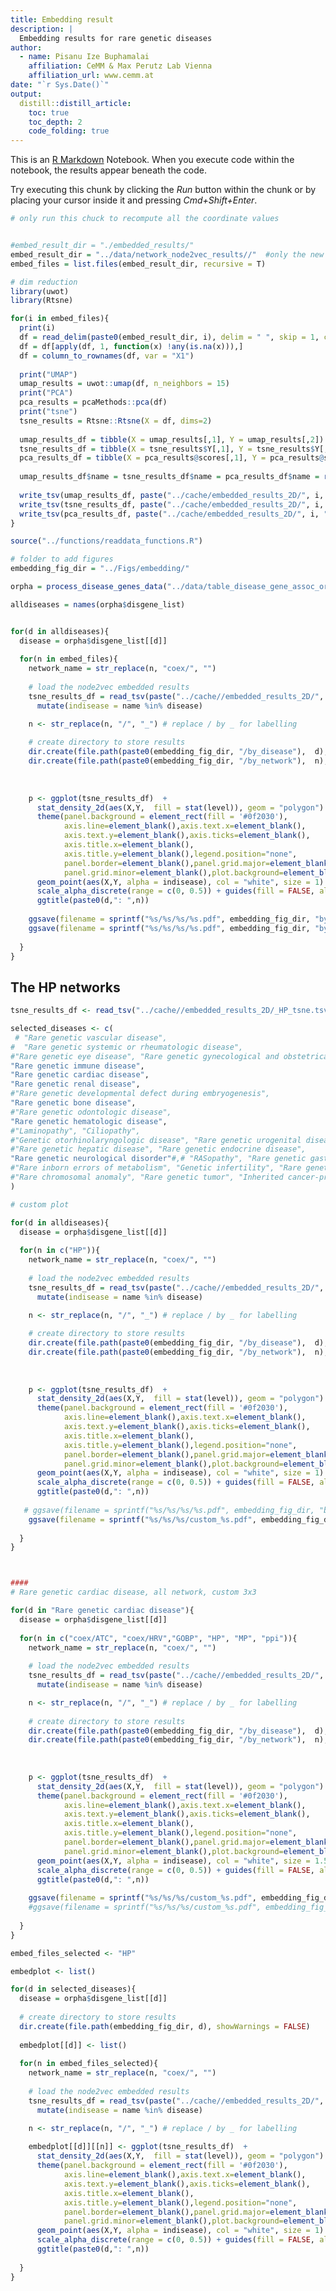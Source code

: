 ```yaml
---
title: Embedding result
description: |
  Embedding results for rare genetic diseases
author:
  - name: Pisanu Ize Buphamalai
    affiliation: CeMM & Max Perutz Lab Vienna
    affiliation_url: www.cemm.at 
date: "`r Sys.Date()`"
output:
  distill::distill_article:
    toc: true
    toc_depth: 2
    code_folding: true 
---
```

This is an [R Markdown](http://rmarkdown.rstudio.com) Notebook. When you execute code within the notebook, the results appear beneath the code. 

Try executing this chunk by clicking the *Run* button within the chunk or by placing your cursor inside it and pressing *Cmd+Shift+Enter*. 

```r
# only run this chuck to recompute all the coordinate values


#embed_result_dir = "./embedded_results/"
embed_result_dir = "../data/network_node2vec_results//"  #only the new coexpression networks
embed_files = list.files(embed_result_dir, recursive = T)

# dim reduction
library(uwot)
library(Rtsne)

for(i in embed_files){
  print(i)
  df = read_delim(paste0(embed_result_dir, i), delim = " ", skip = 1, col_names = F) 
  df = df[apply(df, 1, function(x) !any(is.na(x))),]
  df = column_to_rownames(df, var = "X1")
  
  print("UMAP")
  umap_results = uwot::umap(df, n_neighbors = 15)
  print("PCA")
  pca_results = pcaMethods::pca(df)
  print("tsne")
  tsne_results = Rtsne::Rtsne(X = df, dims=2)
  
  umap_results_df = tibble(X = umap_results[,1], Y = umap_results[,2])
  tsne_results_df = tibble(X = tsne_results$Y[,1], Y = tsne_results$Y[,2])
  pca_results_df = tibble(X = pca_results@scores[,1], Y = pca_results@scores[,2])
  
  umap_results_df$name = tsne_results_df$name = pca_results_df$name = rownames(df)
  
  write_tsv(umap_results_df, paste("../cache/embedded_results_2D/", i, "umap.tsv", sep = "_"), col_names = T)
  write_tsv(tsne_results_df, paste("../cache/embedded_results_2D/", i, "tsne.tsv", sep = "_"), col_names = T)
  write_tsv(pca_results_df, paste("../cache/embedded_results_2D/", i, "pca.tsv", sep = "_"), col_names = T)
}
```

```r
source("../functions/readdata_functions.R")

# folder to add figures
embedding_fig_dir = "../Figs/embedding/"

orpha = process_disease_genes_data("../data/table_disease_gene_assoc_orphanet_genetic.tsv", 20, 2000)

alldiseases = names(orpha$disgene_list)


for(d in alldiseases){
  disease = orpha$disgene_list[[d]]
  
  for(n in embed_files){
    network_name = str_replace(n, "coex/", "")
    
    # load the node2vec embedded results
    tsne_results_df = read_tsv(paste("../cache//embedded_results_2D/", network_name, "tsne.tsv", sep = "_"), col_types = 'ddc') %>% 
      mutate(indisease = name %in% disease)

    n <- str_replace(n, "/", "_") # replace / by _ for labelling
    
    # create directory to store results
    dir.create(file.path(paste0(embedding_fig_dir, "/by_disease"),  d), showWarnings = FALSE)
    dir.create(file.path(paste0(embedding_fig_dir, "/by_network"),  n), showWarnings = FALSE)
 
    
    
    p <- ggplot(tsne_results_df)  + 
      stat_density_2d(aes(X,Y,  fill = stat(level)), geom = "polygon") + 
      theme(panel.background = element_rect(fill = '#0f2030'),
            axis.line=element_blank(),axis.text.x=element_blank(),
            axis.text.y=element_blank(),axis.ticks=element_blank(),
            axis.title.x=element_blank(),
            axis.title.y=element_blank(),legend.position="none",
            panel.border=element_blank(),panel.grid.major=element_blank(),
            panel.grid.minor=element_blank(),plot.background=element_blank())+ 
      geom_point(aes(X,Y, alpha = indisease), col = "white", size = 1) +
      scale_alpha_discrete(range = c(0, 0.5)) + guides(fill = FALSE, alpha = FALSE, col = FALSE)+
      ggtitle(paste0(d,": ",n))
    
    ggsave(filename = sprintf("%s/%s/%s/%s.pdf", embedding_fig_dir, "by_disease", d, n), plot = p, device = "pdf", width = 5, height = 5)
    ggsave(filename = sprintf("%s/%s/%s/%s.pdf", embedding_fig_dir, "by_network", n, d), plot = p, device = "pdf", width = 5, height = 5)
           
  }
}

```

## The HP networks 

```r

tsne_results_df <- read_tsv("../cache//embedded_results_2D/_HP_tsne.tsv", col_types = 'ddc') 

selected_diseases <- c(
 # "Rare genetic vascular disease",
#  "Rare genetic systemic or rheumatologic disease", 
#"Rare genetic eye disease", "Rare genetic gynecological and obstetrical diseases", 
"Rare genetic immune disease", 
"Rare genetic cardiac disease", 
"Rare genetic renal disease",
#"Rare genetic developmental defect during embryogenesis", 
"Rare genetic bone disease", 
#"Rare genetic odontologic disease", 
"Rare genetic hematologic disease", 
#"Laminopathy", "Ciliopathy", 
#"Genetic otorhinolaryngologic disease", "Rare genetic urogenital disease", 
#"Rare genetic hepatic disease", "Rare genetic endocrine disease", 
"Rare genetic neurological disorder"#,# "RASopathy", "Rare genetic gastroenterological disease", 
#"Rare inborn errors of metabolism", "Genetic infertility", "Rare genetic skin disease", 
#"Rare chromosomal anomaly", "Rare genetic tumor", "Inherited cancer-predisposing syndrome"
)

# custom plot

for(d in alldiseases){
  disease = orpha$disgene_list[[d]]
  
  for(n in c("HP")){
    network_name = str_replace(n, "coex/", "")
    
    # load the node2vec embedded results
    tsne_results_df = read_tsv(paste("../cache//embedded_results_2D/", network_name, "tsne.tsv", sep = "_"), col_types = 'ddc') %>% 
      mutate(indisease = name %in% disease)

    n <- str_replace(n, "/", "_") # replace / by _ for labelling
    
    # create directory to store results
    dir.create(file.path(paste0(embedding_fig_dir, "/by_disease"),  d), showWarnings = FALSE)
    dir.create(file.path(paste0(embedding_fig_dir, "/by_network"),  n), showWarnings = FALSE)
 
    
    
    p <- ggplot(tsne_results_df)  + 
      stat_density_2d(aes(X,Y,  fill = stat(level)), geom = "polygon") + 
      theme(panel.background = element_rect(fill = '#0f2030'),
            axis.line=element_blank(),axis.text.x=element_blank(),
            axis.text.y=element_blank(),axis.ticks=element_blank(),
            axis.title.x=element_blank(),
            axis.title.y=element_blank(),legend.position="none",
            panel.border=element_blank(),panel.grid.major=element_blank(),
            panel.grid.minor=element_blank(),plot.background=element_blank())+ 
      geom_point(aes(X,Y, alpha = indisease), col = "white", size = 1) +
      scale_alpha_discrete(range = c(0, 0.5)) + guides(fill = FALSE, alpha = FALSE, col = FALSE)+
      ggtitle(paste0(d,": ",n))
    
   # ggsave(filename = sprintf("%s/%s/%s/%s.pdf", embedding_fig_dir, "by_disease", d, n), plot = p, device = "pdf", width = 5, height = 5)
    ggsave(filename = sprintf("%s/%s/%s/custom_%s.pdf", embedding_fig_dir, "by_network", n, d), plot = p, device = "pdf", width = 3, height = 3)
           
  }
}



#### 
# Rare genetic cardiac disease, all network, custom 3x3

for(d in "Rare genetic cardiac disease"){
  disease = orpha$disgene_list[[d]]
  
  for(n in c("coex/ATC", "coex/HRV","GOBP", "HP", "MP", "ppi")){
    network_name = str_replace(n, "coex/", "")
    
    # load the node2vec embedded results
    tsne_results_df = read_tsv(paste("../cache//embedded_results_2D/", network_name, "tsne.tsv", sep = "_"), col_types = 'ddc') %>% 
      mutate(indisease = name %in% disease)

    n <- str_replace(n, "/", "_") # replace / by _ for labelling
    
    # create directory to store results
    dir.create(file.path(paste0(embedding_fig_dir, "/by_disease"),  d), showWarnings = FALSE)
    dir.create(file.path(paste0(embedding_fig_dir, "/by_network"),  n), showWarnings = FALSE)
 
    
    
    p <- ggplot(tsne_results_df)  + 
      stat_density_2d(aes(X,Y,  fill = stat(level)), geom = "polygon") + 
      theme(panel.background = element_rect(fill = '#0f2030'),
            axis.line=element_blank(),axis.text.x=element_blank(),
            axis.text.y=element_blank(),axis.ticks=element_blank(),
            axis.title.x=element_blank(),
            axis.title.y=element_blank(),legend.position="none",
            panel.border=element_blank(),panel.grid.major=element_blank(),
            panel.grid.minor=element_blank(),plot.background=element_blank())+ 
      geom_point(aes(X,Y, alpha = indisease), col = "white", size = 1.5) +
      scale_alpha_discrete(range = c(0, 0.5)) + guides(fill = FALSE, alpha = FALSE, col = FALSE)+
      ggtitle(paste0(d,": ",n))
    
    ggsave(filename = sprintf("%s/%s/%s/custom_%s.pdf", embedding_fig_dir, "by_disease", d, n), plot = p, device = "pdf", width = 3, height = 3)
    #ggsave(filename = sprintf("%s/%s/%s/custom_%s.pdf", embedding_fig_dir, "by_network", n, d), plot = p, device = "pdf", width = 3, height = 3)
           
  }
}

```

```r
embed_files_selected <- "HP"

embedplot <- list()

for(d in selected_diseases){
  disease = orpha$disgene_list[[d]]
  
  # create directory to store results
  dir.create(file.path(embedding_fig_dir, d), showWarnings = FALSE)
 
  embedplot[[d]] <- list()
  
  for(n in embed_files_selected){
    network_name = str_replace(n, "coex/", "")
    
    # load the node2vec embedded results
    tsne_results_df = read_tsv(paste("../cache//embedded_results_2D/", network_name, "tsne.tsv", sep = "_"), col_types = 'ddc') %>% 
      mutate(indisease = name %in% disease)

    n <- str_replace(n, "/", "_") # replace / by _ for labelling
    
    embedplot[[d]][[n]] <- ggplot(tsne_results_df)  + 
      stat_density_2d(aes(X,Y,  fill = stat(level)), geom = "polygon") + 
      theme(panel.background = element_rect(fill = '#0f2030'),
            axis.line=element_blank(),axis.text.x=element_blank(),
            axis.text.y=element_blank(),axis.ticks=element_blank(),
            axis.title.x=element_blank(),
            axis.title.y=element_blank(),legend.position="none",
            panel.border=element_blank(),panel.grid.major=element_blank(),
            panel.grid.minor=element_blank(),plot.background=element_blank())+ 
      geom_point(aes(X,Y, alpha = indisease), col = "white", size = 1) +
      scale_alpha_discrete(range = c(0, 0.5)) + guides(fill = FALSE, alpha = FALSE, col = FALSE)+
      ggtitle(paste0(d,": ",n))
           
  }
}
```




